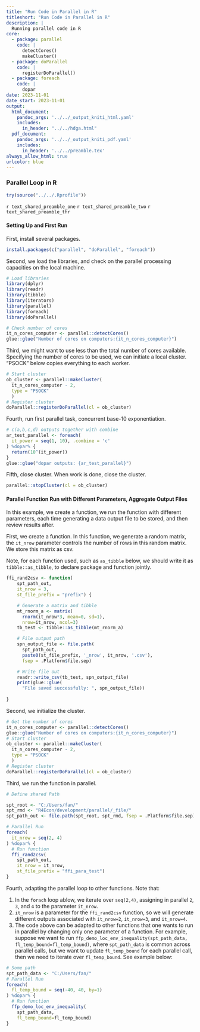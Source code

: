 ```yaml
---
title: "Run Code in Parallel in R"
titleshort: "Run Code in Parallel in R"
description: |
  Running parallel code in R
core:
  - package: parallel
    code: |
      detectCores()
      makeCluster()
  - package: doParallel
    code: |
      registerDoParallel()
  - package: foreach
    code: |
      dopar 
date: 2023-11-01
date_start: 2023-11-01
output:
  html_document:
    pandoc_args: '../../_output_kniti_html.yaml'
    includes:
      in_header: "../../hdga.html"
  pdf_document:
    pandoc_args: '../../_output_kniti_pdf.yaml'
    includes:
      in_header: '../../preamble.tex'
always_allow_html: true
urlcolor: blue
---
```


### Parallel Loop in R

```r
try(source("../../.Rprofile"))
```

`r text_shared_preamble_one`
`r text_shared_preamble_two`
`r text_shared_preamble_thr`

#### Setting Up and First Run

First, install several packages.

```r
install.packages(c("parallel", "doParallel", "foreach"))
```

Second, we load the libraries, and check on the parallel processing capacities on the local machine.

```r
# Load libraries
library(dplyr)
library(readr)
library(tibble)
library(iterators)
library(parallel)
library(foreach)
library(doParallel)

# Check number of cores
it_n_cores_computer <- parallel::detectCores()
glue::glue("Number of cores on computers:{it_n_cores_computer}")
```

Third, we might want to use less than the total number of cores available. Specifying the number of cores to be used, we can initiate a local cluster. "PSOCK" below copies everything to each worker.

```r
# Start cluster
ob_cluster <- parallel::makeCluster(
  it_n_cores_computer - 2, 
  type = "PSOCK"
  )
# Register cluster
doParallel::registerDoParallel(cl = ob_cluster)
```

Fourth, run first parallel task, concurrent base-10 exponentiation.

```r
# c(a,b,c,d) outputs together with combine
ar_test_parallel <- foreach(
  it_power = seq(1, 10), .combine = 'c'
) %dopar% {
  return(10^(it_power))
}
glue::glue("dopar outputs: {ar_test_parallel}")
```

Fifth, close cluster. When work is done, close the cluster.

```r
parallel::stopCluster(cl = ob_cluster)
```

#### Parallel Function Run with Different Parameters, Aggregate Output Files

In this example, we create a function, we run the function with different parameters, each time generating a data output file to be stored, and then review results after.

First, we create a function. In this function, we generate a random matrix, the `it_nrow` parameter controls the number of rows in this random matrix. We store this matrix as csv.

Note, for each function used, such as `as_tibble` below, we should write it as `tibble::as_tibble`, to declare package and function jointly.

```r
ffi_rand2csv <- function(
    spt_path_out,
    it_nrow = 3,
    st_file_prefix = "prefix") {

    # Generate a matrix and tibble
    mt_rnorm_a <- matrix(
      rnorm(it_nrow*3, mean=0, sd=1), 
      nrow=it_nrow, ncol=3)
    tb_test <- tibble::as_tibble(mt_rnorm_a)

    # File output path
    spn_output_file <- file.path(
      spt_path_out,
      paste0(st_file_prefix, '_nrow', it_nrow, '.csv'),
      fsep = .Platform$file.sep)

    # Write file out
    readr::write_csv(tb_test, spn_output_file)
    print(glue::glue(
      "File saved successfully: ", spn_output_file))
  
}
```

Second, we initialize the cluster.

```r
# Get the number of cores
it_n_cores_computer <- parallel::detectCores()
glue::glue("Number of cores on computers:{it_n_cores_computer}")
# Start cluster
ob_cluster <- parallel::makeCluster(
  it_n_cores_computer - 2, 
  type = "PSOCK"
  )
# Register cluster
doParallel::registerDoParallel(cl = ob_cluster)
```

Third, we run the function in parallel.

```r
# Define shared Path

spt_root <- "C:/Users/fan/"  
spt_rmd <- "R4Econ/development/parallel/_file/"  
spt_path_out <- file.path(spt_root, spt_rmd, fsep = .Platform$file.sep)

# Parallel Run
foreach(
  it_nrow = seq(2, 4)
) %dopar% {
  # Run function
  ffi_rand2csv(
    spt_path_out,
    it_nrow = it_nrow,
    st_file_prefix = "ffi_para_test")
}
```

Fourth, adapting the parallel loop to other functions. Note that:

1. In the `forach` loop ablow, we iterate over `seq(2,4)`, assigning in parallel `2`, `3`, and `4` to the parameter `it_nrow`.
2. `it_nrow` is a parameter for the `ffi_rand2csv` function, so we will generate different outputs associated with `it_nrow=2`, `it_nrow=3`, and `it_nrow=4`.
3. The code above can be adapted to other functions that one wants to run in parallel by changing only one parameter of a function. For example, suppose we want to run `ffp_demo_loc_env_inequality(spt_path_data, fl_temp_bound=fl_temp_bound)`, where `spt_path_data` is common across parallel calls, but we want to update `fl_temp_bound` for each parallel call, then we need to iterate over `fl_temp_bound`. See example below:

```r
# Some path
spt_path_data <- "C:/Users/fan/"  
# Parallel Run
foreach(
  fl_temp_bound = seq(-40, 40, by=1)
) %dopar% {
  # Run function
  ffp_demo_loc_env_inequality(
    spt_path_data,
    fl_temp_bound=fl_temp_bound)
}
```
